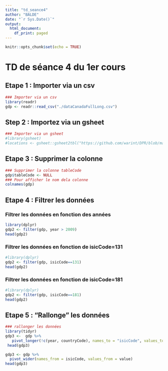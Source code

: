 ```yaml
---
title: "td_seance4"
author: "BALDE"
date: "`r Sys.Date()`"
output:
  html_document:
    df_print: paged
---
```


```r
knitr::opts_chunk$set(echo = TRUE)
```

# TD de séance 4 du 1er cours

## Etape 1 : Importer via un csv

```r
### Importer via un csv
library(readr)
gdp <- readr::read_csv("./dataCanadaFullLong.csv")
```

## Step 2 : Importez via un gsheet
```r
### Importer via un gsheet
#library(gsheet)
#locations <- gsheet::gsheet2tbl("https://github.com/warint/DPR/blob/main/chapter6/data/chapter6data.csv")
```

## Etape 3 : Supprimer la colonne
```r
### Supprimer la colonne tableCode
gdp$tableCode <- NULL
### Pour afficher le nom dela colonne
colnames(gdp)
```


## Etape 4 : Filtrer les données
### Filtrer les données en fonction des années
```r
library(dplyr)
gdp2 <- filter(gdp, year > 2009)
head(gdp2)
```

### Filtrer les données en fonction de isicCode=131
```r
#library(dplyr)
gdp2 <- filter(gdp, isicCode==131)
head(gdp2)
```

### Filtrer les données en fonction de isicCode=181
```r
#library(dplyr)
gdp2 <- filter(gdp, isicCode==181)
head(gdp2)
```


## Etape 5 : "Rallonge" les données

```r
### rallonger les données
library(tidyr)
gdp3 <-  gdp %>%
   pivot_longer(!c(year, countryCode), names_to = "isicCode", values_to = "value")
 head(gdp3) 
```

```r
gdp3 <- gdp %>%
  pivot_wider(names_from = isicCode, values_from = value)
head(gdp3)
```

